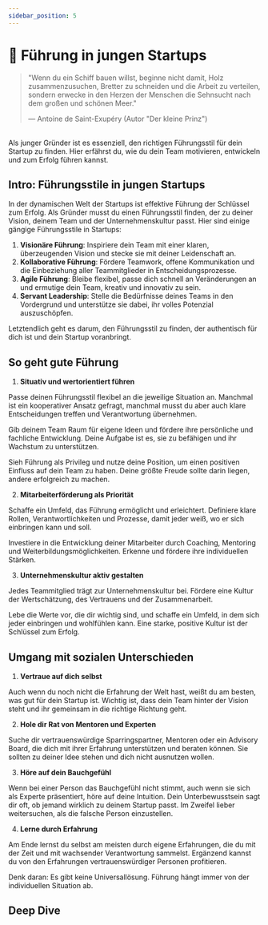 ```yaml
---
sidebar_position: 5
---
```


# 🦾 Führung in jungen Startups

> "Wenn du ein Schiff bauen willst, beginne nicht damit, Holz zusammenzusuchen, Bretter zu schneiden und die Arbeit zu verteilen, sondern erwecke in den Herzen der Menschen die Sehnsucht nach dem großen und schönen Meer."
>
> ― Antoine de Saint-Exupéry (Autor "Der kleine Prinz")

<br />

<Admonition type="info" icon="📍">
  Als junger Gründer ist es essenziell, den richtigen Führungsstil für dein
  Startup zu finden. Hier erfährst du, wie du dein Team motivieren, entwickeln
  und zum Erfolg führen kannst.
</Admonition>

<br />

## Intro: Führungsstile in jungen Startups

In der dynamischen Welt der Startups ist effektive Führung der Schlüssel zum Erfolg. Als Gründer musst du einen Führungsstil finden, der zu deiner Vision, deinem Team und der Unternehmenskultur passt. Hier sind einige gängige Führungsstile in Startups:

1. **Visionäre Führung**: Inspiriere dein Team mit einer klaren, überzeugenden Vision und stecke sie mit deiner Leidenschaft an.
2. **Kollaborative Führung**: Fördere Teamwork, offene Kommunikation und die Einbeziehung aller Teammitglieder in Entscheidungsprozesse.
3. **Agile Führung**: Bleibe flexibel, passe dich schnell an Veränderungen an und ermutige dein Team, kreativ und innovativ zu sein.
4. **Servant Leadership**: Stelle die Bedürfnisse deines Teams in den Vordergrund und unterstütze sie dabei, ihr volles Potenzial auszuschöpfen.

Letztendlich geht es darum, den Führungsstil zu finden, der authentisch für dich ist und dein Startup voranbringt.

## So geht gute Führung

1. **Situativ und wertorientiert führen**

Passe deinen Führungsstil flexibel an die jeweilige Situation an. Manchmal ist ein kooperativer Ansatz gefragt, manchmal musst du aber auch klare Entscheidungen treffen und Verantwortung übernehmen.

Gib deinem Team Raum für eigene Ideen und fördere ihre persönliche und fachliche Entwicklung. Deine Aufgabe ist es, sie zu befähigen und ihr Wachstum zu unterstützen.

Sieh Führung als Privileg und nutze deine Position, um einen positiven Einfluss auf dein Team zu haben. Deine größte Freude sollte darin liegen, andere erfolgreich zu machen.

2. **Mitarbeiterförderung als Priorität**

Schaffe ein Umfeld, das Führung ermöglicht und erleichtert. Definiere klare Rollen, Verantwortlichkeiten und Prozesse, damit jeder weiß, wo er sich einbringen kann und soll.

Investiere in die Entwicklung deiner Mitarbeiter durch Coaching, Mentoring und Weiterbildungsmöglichkeiten. Erkenne und fördere ihre individuellen Stärken.

3. **Unternehmenskultur aktiv gestalten**

Jedes Teammitglied trägt zur Unternehmenskultur bei. Fördere eine Kultur der Wertschätzung, des Vertrauens und der Zusammenarbeit.

Lebe die Werte vor, die dir wichtig sind, und schaffe ein Umfeld, in dem sich jeder einbringen und wohlfühlen kann. Eine starke, positive Kultur ist der Schlüssel zum Erfolg.

## Umgang mit sozialen Unterschieden

1. **Vertraue auf dich selbst**

Auch wenn du noch nicht die Erfahrung der Welt hast, weißt du am besten, was gut für dein Startup ist. Wichtig ist, dass dein Team hinter der Vision steht und ihr gemeinsam in die richtige Richtung geht.

2. **Hole dir Rat von Mentoren und Experten**

Suche dir vertrauenswürdige Sparringspartner, Mentoren oder ein Advisory Board, die dich mit ihrer Erfahrung unterstützen und beraten können. Sie sollten zu deiner Idee stehen und dich nicht ausnutzen wollen.

3. **Höre auf dein Bauchgefühl**

Wenn bei einer Person das Bauchgefühl nicht stimmt, auch wenn sie sich als Experte präsentiert, höre auf deine Intuition. Dein Unterbewusstsein sagt dir oft, ob jemand wirklich zu deinem Startup passt. Im Zweifel lieber weitersuchen, als die falsche Person einzustellen.

4. **Lerne durch Erfahrung**

Am Ende lernst du selbst am meisten durch eigene Erfahrungen, die du mit der Zeit und mit wachsender Verantwortung sammelst. Ergänzend kannst du von den Erfahrungen vertrauenswürdiger Personen profitieren.

Denk daran: Es gibt keine Universallösung. Führung hängt immer von der individuellen Situation ab.

## Deep Dive

<TwoColumns>
  <YouTube videoId="eXDNkwIeOqA" />
  <YouTube videoId="qp0HIF3SfI4" />
  <YouTube videoId="AcHSAkqyOCk" />
  <YouTube videoId="uVhTvQXfibU" />
</TwoColumns>
